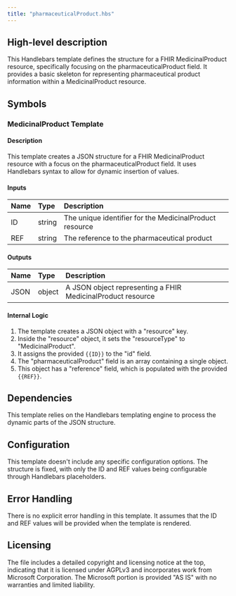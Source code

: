 ```yaml
---
title: "pharmaceuticalProduct.hbs"
---
```


## High-level description
This Handlebars template defines the structure for a FHIR MedicinalProduct resource, specifically focusing on the pharmaceuticalProduct field. It provides a basic skeleton for representing pharmaceutical product information within a MedicinalProduct resource.

## Symbols

### MedicinalProduct Template
#### Description
This template creates a JSON structure for a FHIR MedicinalProduct resource with a focus on the pharmaceuticalProduct field. It uses Handlebars syntax to allow for dynamic insertion of values.

#### Inputs
| Name | Type | Description |
|:-----|:-----|:------------|
| ID | string | The unique identifier for the MedicinalProduct resource |
| REF | string | The reference to the pharmaceutical product |

#### Outputs
| Name | Type | Description |
|:-----|:-----|:------------|
| JSON | object | A JSON object representing a FHIR MedicinalProduct resource |

#### Internal Logic
1. The template creates a JSON object with a "resource" key.
2. Inside the "resource" object, it sets the "resourceType" to "MedicinalProduct".
3. It assigns the provided `{{ID}}` to the "id" field.
4. The "pharmaceuticalProduct" field is an array containing a single object.
5. This object has a "reference" field, which is populated with the provided `{{REF}}`.

## Dependencies
This template relies on the Handlebars templating engine to process the dynamic parts of the JSON structure.

## Configuration
This template doesn't include any specific configuration options. The structure is fixed, with only the ID and REF values being configurable through Handlebars placeholders.

## Error Handling
There is no explicit error handling in this template. It assumes that the ID and REF values will be provided when the template is rendered.

## Licensing
The file includes a detailed copyright and licensing notice at the top, indicating that it is licensed under AGPLv3 and incorporates work from Microsoft Corporation. The Microsoft portion is provided "AS IS" with no warranties and limited liability.